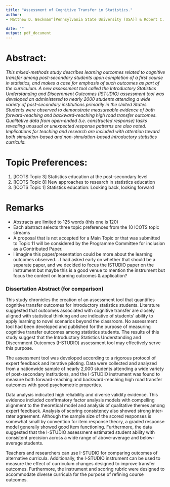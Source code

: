 ```yaml
---
title: "Assessment of Cognitive Transfer in Statistics."
author: 
- Matthew D. Beckman^[Pennsylvania State University (USA)] & Robert C. delMas^[University of Minnesota (USA)]  

date: ""
output: pdf_document
---
```


# Abstract: 

*This mixed-methods study describes learning outcomes related to cognitive transfer among post-secondary students upon completion of a first course in statistics, and makes a case for emphasis of such outcomes as part of the curriculum. A new assessment tool called the Introductory Statistics Understanding and Discernment Outcomes (ISTUDIO) assessment tool was developed an administered to nearly 2000 students attending a wide variety of post-secondary institutions primarily in the United States. Students were observed to demonstrate measureable evidence of both forward-reaching and backward-reaching high road transfer outcomes. Qualitative data from open-ended (i.e. constructed response) tasks revealing unusual or unexpected response patterns are also noted. Implications for teaching and research are included with attention toward both simulation-based and non-simulation-based introductory statistics curricula. *


# Topic Preferences: 

1. [ICOTS Topic 3] Statistics education at the post-secondary level
2. [ICOTS Topic 8] New approaches to research in statistics education
3. [ICOTS Topic 1] Statistics education: Looking back, looking forward



# Remarks 

- Abstracts are limited to 125 words (this one is 120)
- Each abstract selects three topic preferences from the 10 ICOTS topic streams
- A proposal that is not accepted for a Main Topic or that was submitted to Topic 11 will be considered by the Programme Committee for inclusion as a Contributed Paper.
- I imagine this paper/presentation could be more about the learning outcomes observed... I had asked early on whether that should be a separate paper, and we decided to focus the ISTUDIO paper on the instrument but maybe this is a good venue to mention the instrument but focus the content on learning outcomes & application?  


### Dissertation Abstract (for comparison)
This study chronicles the creation of an assessment tool that quantifies cognitive transfer outcomes for introductory statistics students. Literature suggested that outcomes associated with cognitive transfer are closely aligned with statistical thinking and are indicative of students’ ability to apply learning to novel scenarios beyond the classroom. No assessment tool had been developed and published for the purpose of measuring cognitive transfer outcomes among statistics students. The results of this study suggest that the Introductory Statistics Understanding and Discernment Outcomes (I-STUDIO) assessment tool may effectively serve this purpose. 

The assessment tool was developed according to a rigorous protocol of expert feedback and iterative piloting. Data were collected and analyzed from a nationwide sample of nearly 2,000 students attending a wide variety of post-secondary institutions, and the I-STUDIO instrument was found to measure both forward-reaching and backward-reaching high road transfer outcomes with good psychometric properties. 

Data analysis indicated high reliability and diverse validity evidence. This evidence included confirmatory factor analysis models with compelling alignment to the theoretical model and analysis of qualitative themes among expert feedback. Analysis of scoring consistency also showed strong inter-rater agreement. Although the sample size of the scored responses is somewhat small by convention for item response theory, a graded response model generally showed good item functioning. Furthermore, the data suggested that the I-STUDIO assessment estimated student ability with consistent precision across a wide range of above-average and below-average students. 

Teachers and researchers can use I-STUDIO for comparing outcomes of alternative curricula. Additionally, the I-STUDIO instrument can be used to measure the effect of curriculum changes designed to improve transfer outcomes. Furthermore, the instrument and scoring rubric were designed to accommodate diverse curricula for the purpose of refining course outcomes. 

